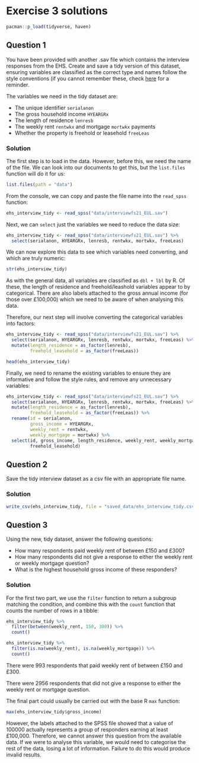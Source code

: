# Exercise 3 solutions

```r
pacman::p_load(tidyverse, haven)
```

## Question 1
You have been provided with another .sav file which contains the interview responses from the EHS. Create and save a tidy version of this dataset, ensuring variables are classified as the correct type and names follow the style conventions (if you cannot remember these, check [here](https://style.tidyverse.org/syntax.html) for a reminder.

The variables we need in the tidy dataset are:

- The unique identifier `serialanon`
- The gross household income `HYEARGRx`
- The length of residence `lenresb`
- The weekly rent `rentwkx` and mortgage `mortwkx` payments
- Whether the property is freehold or leasehold `freeLeas`


### Solution {.unnumbered}
The first step is to load in the data. However, before this, we need the name of the file. We can look into our documents to get this, but the `list.files` function will do it for us:

```r
list.files(path = "data")
```

From the console, we can copy and paste the file name into the `read_spss` function:

```r
ehs_interview_tidy <- read_spss("data/interviewfs21_EUL.sav")
```

Next, we can `select` just the variables we need to reduce the data size:

```r
ehs_interview_tidy <- read_spss("data/interviewfs21_EUL.sav") %>% 
  select(serialanon, HYEARGRx, lenresb, rentwkx, mortwkx, freeLeas)
```

We can now explore this data to see which variables need converting, and which are truly numeric:

```r
str(ehs_interview_tidy)
```

As with the general data, all variables are classified as `dbl + lbl` by R. Of these, the length of residence and freehold/leashold variables appear to by categorical. There are also labels attached to the gross annual income (for those over £100,000) which we need to be aware of when analysing this data.

Therefore, our next step will involve converting the categorical variables into factors:

```r
ehs_interview_tidy <- read_spss("data/interviewfs21_EUL.sav") %>% 
  select(serialanon, HYEARGRx, lenresb, rentwkx, mortwkx, freeLeas) %>% 
  mutate(length_residence = as_factor(lenresb),
         freehold_leasehold = as_factor(freeLeas))

head(ehs_interview_tidy)
```

Finally, we need to rename the existing variables to ensure they are informative and follow the style rules, and remove any unnecessary variables:

```r
ehs_interview_tidy <- read_spss("data/interviewfs21_EUL.sav") %>% 
  select(serialanon, HYEARGRx, lenresb, rentwkx, mortwkx, freeLeas) %>% 
  mutate(length_residence = as_factor(lenresb),
         freehold_leasehold = as_factor(freeLeas)) %>% 
  rename(id = serialanon,
         gross_income = HYEARGRx,
         weekly_rent = rentwkx,
         weekly_mortgage = mortwkx) %>% 
  select(id, gross_income, length_residence, weekly_rent, weekly_mortgage, 
         freehold_leasehold)
```

## Question 2
Save the tidy interview dataset as a csv file with an appropriate file name.

### Solution {.unnumbered}
```r
write_csv(ehs_interview_tidy, file = "saved_data/ehs_interview_tidy.csv")
```

## Question 3
Using the new, tidy dataset, answer the following questions:

- How many respondents paid weekly rent of between £150 and £300?
- How many respondents did not give a response to either the weekly rent or weekly mortgage question?
- What is the highest household gross income of these responders? 

### Solution {.unnumbered}
For the first two part, we use the `filter` function to return a subgroup matching the condition, and combine this with the `count` function that counts the number of rows in a tibble:

```r
ehs_interview_tidy %>% 
  filter(between(weekly_rent, 150, 300)) %>% 
  count()

ehs_interview_tidy %>% 
  filter(is.na(weekly_rent), is.na(weekly_mortgage)) %>% 
  count()
```

There were 993 respondents that paid weekly rent of between £150 and £300.

There were 2956 respondents that did not give a response to either the weekly rent or mortgage question.

The final part could usually be carried out with the base R `max` function:

```r
max(ehs_interview_tidy$gross_income)
```

However, the labels attached to the SPSS file showed that a value of 100000 actually represents a group of responders earning at least £100,000. Therefore, we cannot answer this question from the available data. If we were to analyse this variable, we would need to categorise the rest of the data, losing a lot of information. Failure to do this would produce invalid results.

